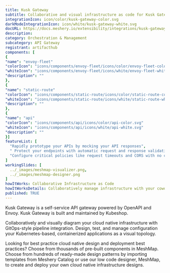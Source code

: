 ```yaml
---
title: Kusk Gateway
subtitle: Collaborative and visual infrastructure as code for Kusk Gateway
integrationIcon: icon/color/kusk-gateway-color.svg
darkModeIntegrationIcon: icon/white/kusk-gateway-white.svg
docURL: https://docs.meshery.io/extensibility/integrations/kusk-gateway
description: 
category: Orchestration & Management
subcategory: API Gateway
registrant: artifacthub
components: [
{
"name": "envoy-fleet"
"colorIcon": "icons/components/envoy-fleet/icons/color/envoy-fleet-color.svg"
"whiteIcon": "icons/components/envoy-fleet/icons/white/envoy-fleet-white.svg"
"description": ""
},
{
"name": "static-route"
"colorIcon": "icons/components/static-route/icons/color/static-route-color.svg"
"whiteIcon": "icons/components/static-route/icons/white/static-route-white.svg"
"description": ""
},
{
"name": "api"
"colorIcon": "icons/components/api/icons/color/api-color.svg"
"whiteIcon": "icons/components/api/icons/white/api-white.svg"
"description": ""
}]
featureList: [
  "Rapidly prototype your APIs by mocking your API responses",
  " Protect your endpoints with automatic request and response validations",
  "Configure critical policies like request timeouts and CORS with no coding required."
]
workingSlides: [
  ../_images/meshmap-visualizer.png,
  ../_images/meshmap-designer.png
]
howItWorks: Collaborative Infrastructure as Code
howItWorksDetails: Collaboratively manage infrastructure with your coworkers synchronously sharing the same designs.
published: TRUE
---
```

<p>
Kusk Gateway is a self-service API gateway powered by OpenAPI and Envoy. Kusk Gateway is built and maintained by Kubeshop.
</p>
<p>
    Collaboratively and visually diagram your cloud native infrastructure with GitOps-style pipeline integration. Design, test, and manage configuration your Kubernetes-based, containerized applications as a visual topology.
</p>
<p>
    Looking for best practice cloud native design and deployment best practices? Choose from thousands of pre-built components in MeshMap. Choose from hundreds of ready-made design patterns by importing templates from Meshery Catalog or use our low code designer, MeshMap, to create and deploy your own cloud native infrastructure designs.
</p>
